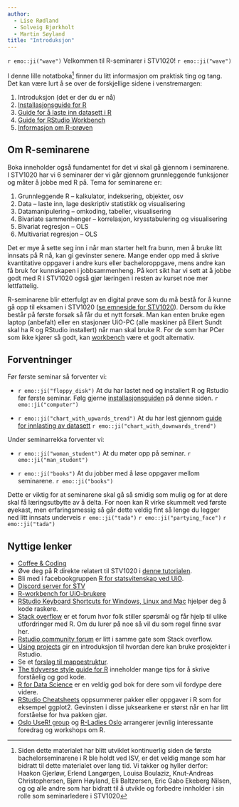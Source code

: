 ```yaml
---
author: 
  - Lise Rødland
  - Solveig Bjørkholt 
  - Martin Søyland
title: "Introduksjon"
---
```


`r emo::ji("wave")` Velkommen til R-seminarer i STV1020! `r emo::ji("wave")`

I denne lille notatboka^[Siden dette materialet har blitt utviklet kontinuerlig siden de første bachelorseminarene i R ble holdt ved ISV, er det veldig mange som har bidratt til dette materialet over lang tid. Vi takker og hyller derfor: Haakon Gjerløw, Erlend Langørgen, Louisa Boulaziz, Knut-Andreas Christophersen, Bjørn Høyland, Eli Baltzersen, Eric Gabo Ekeberg Nilsen, og og alle andre som har bidratt til å utvikle og forbedre innholder i sin rolle som seminarledere i STV1020]
finner du litt informasjon om praktisk ting og tang. Det kan være lurt å se over de forskjellige sidene i venstremargen:

1. Introduksjon (det er der du er nå)
2. [Installasjonsguide for R](installasjon.qmd)
3. [Guide for å laste inn datasett i R](laste_data.qmd)
4. [Guide for RStudio Workbench](workbench.qmd)
5. [Informasjon om R-prøven](proveinfo.qmd)

## Om R-seminarene

Boka inneholder også fundamentet for det vi skal gå gjennom i seminarene. I STV1020 har vi 6 seminarer der vi går gjennom grunnleggende funksjoner og måter å jobbe med R på. Tema for seminarene er:

1. Grunnleggende R -- kalkulator, indeksering, objekter, osv
2. Data -- laste inn, lage deskriptiv statistikk og visualisering
3. Datamanipulering -- omkoding, tabeller, visualisering
4. Bivariate sammenhenger -- korrelasjon, krysstabulering og visualisering
5. Bivariat regresjon -- OLS
6. Multivariat regresjon -- OLS

Det er mye å sette seg inn i når man starter helt fra bunn, men å bruke litt innsats på R nå, kan gi gevinster senere. Mange ender opp med å skrive kvantitative oppgaver i andre kurs eller bacheloroppgave, mens andre kan få bruk for kunnskapen i jobbsammenheng. På kort sikt har vi sett at å jobbe godt med R i STV1020 også gjør læringen i resten av kurset noe mer lettfattelig.

R-seminarene blir etterfulgt av en digital prøve som du må bestå for å kunne gå opp til eksamen i STV1020 ([se emneside for STV1020](https://www.uio.no/studier/emner/sv/statsvitenskap/STV1020/)). Dersom du ikke består på første forsøk så får du et nytt forsøk. Man kan enten bruke egen laptop (anbefalt) eller en stasjonær UiO-PC (alle maskiner på Eilert Sundt skal ha R og RStudio installert) når man skal bruke R. For de som har PCer som ikke kjører så godt, kan [workbench](workbench.qmd) være et godt alternativ.


## Forventninger

Før første seminar så forventer vi:

-	`r emo::ji("floppy_disk")` At du har lastet ned og installert R og Rstudio før første seminar. Følg gjerne [installasjonsguiden](installasjon.qmd) på denne siden. `r emo::ji("computer")` 

-	`r emo::ji("chart_with_upwards_trend")`  At du har lest gjennom [guide for innlasting av datasett](laste_data.qmd) `r emo::ji("chart_with_downwards_trend")` 

Under seminarrekka forventer vi:

-	`r emo::ji("woman_student")` At du møter opp på seminar. `r emo::ji("man_student")`

-	`r emo::ji("books")` At du jobber med å løse oppgaver mellom seminarene. `r emo::ji("books")`

Dette er viktig for at seminarene skal gå så smidig som mulig og for at dere skal få læringsutbytte av å delta. For noen kan R virke skummelt ved første øyekast, men erfaringsmessig så går dette veldig fint så lenge du legger ned litt innsats underveis `r emo::ji("tada")` `r emo::ji("partying_face")` `r emo::ji("tada")`

## Nyttige lenker

- [Coffee & Coding](https://www.sv.uio.no/isv/english/research/courses/coffee-and-coding/)
- Øve deg på R direkte relatert til STV1020 i [denne tutorialen](https://shinyibv02.uio.no/content/28f2ac6a-7573-42df-99c5-be08fd17bac7).
- Bli med i facebookgruppen [R for statsvitenskap ved UiO](https://www.facebook.com/groups/427792970608618).
- [Discord server for STV](https://discord.gg/CAP9TbdWFa)
- [R-workbench for UiO-brukere](https://rstudio-workbench.uio.no/)
- [RStudio Keyboard Shortcuts for Windows, Linux and Mac](https://support.rstudio.com/hc/en-us/articles/200711853-Keyboard-Shortcuts)  hjelper deg å kode raskere.
- [Stack overflow](https://stackoverflow.com/questions/tagged/r) er et forum hvor folk stiller spørsmål og får hjelp til ulike utfordringer med R. Om du lurer på noe så vil du som regel finne svar her. 
- [Rstudio community forum](https://community.rstudio.com/) er litt i samme gate som Stack overflow. 
- [Using projects](https://support.rstudio.com/hc/en-us/articles/200526207-Using-Projects) gir en introduksjon til hvordan dere kan bruke prosjekter i Rstudio. 
- Se et [forslag til mappestruktur](https://nicercode.github.io/blog/2013-04-05-projects/).
- [The tidyverse style guide for R](https://style.tidyverse.org/) inneholder mange tips for å skrive forståelig og god kode. 
- [R for Data Science](https://r4ds.had.co.nz/) er en veldig god bok for dere som vil fordype dere videre. 
- [RStudio Cheatsheets](https://rstudio.com/resources/cheatsheets/) oppsummerer pakker eller oppgaver i R som for eksempel ggplot2. Gevinsten i disse juksearkene er størst når en har litt forståelse for hva pakken gjør.
- [Oslo UseR! group](https://www.meetup.com/Oslo-useR-Group/) og [R-Ladies Oslo](https://www.meetup.com/rladies-oslo/) arrangerer jevnlig interessante foredrag og workshops om R.
